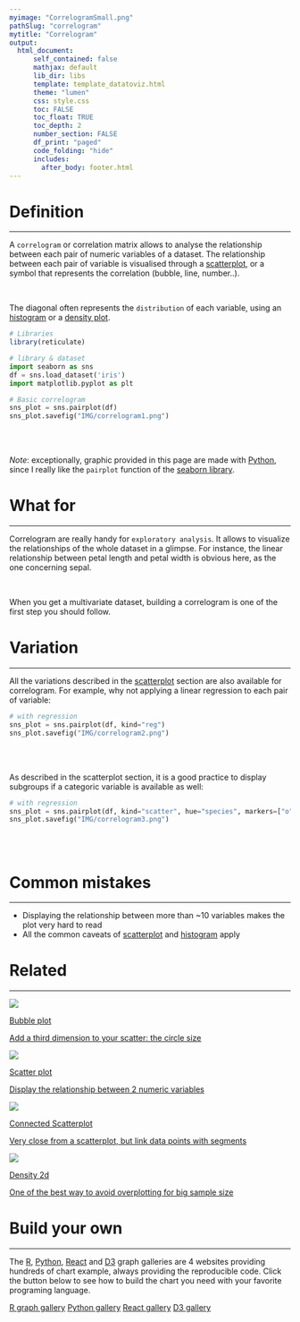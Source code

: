 ```yaml
---
myimage: "CorrelogramSmall.png"
pathSlug: "correlogram"
mytitle: "Correlogram"
output:
  html_document:
      self_contained: false
      mathjax: default
      lib_dir: libs
      template: template_datatoviz.html
      theme: "lumen"
      css: style.css
      toc: FALSE
      toc_float: TRUE
      toc_depth: 2
      number_section: FALSE
      df_print: "paged"
      code_folding: "hide"
      includes:
        after_body: footer.html
---
```




<div class="mycontent">




# Definition {#definition}
***
A `correlogram` or correlation matrix allows to analyse the relationship between each pair of numeric variables of a dataset. The relationship between each pair of variable is visualised through a [scatterplot](http://www.data-to-viz.com/graph/scatter.html), or a symbol that represents the correlation (bubble, line, number..).

<br>

The diagonal often represents the `distribution` of each variable, using an [histogram](http://www.data-to-viz.com/graph/histogram.html) or a [density plot](http://www.data-to-viz.com/graph/density.html).




```r
# Libraries
library(reticulate)
```

```python
# library & dataset
import seaborn as sns
df = sns.load_dataset('iris')
import matplotlib.pyplot as plt

# Basic correlogram
sns_plot = sns.pairplot(df)
sns_plot.savefig("IMG/correlogram1.png")
```


<br><br>


*Note*: exceptionally, graphic provided in this page are made with [Python](https://python-graph-gallery.com/correlogram/), since I really like the `pairplot` function of the [seaborn library](https://python-graph-gallery.com/correlogram/).




# What for
***

Correlogram are really handy for `exploratory analysis`. It allows to visualize the relationships of the whole dataset in a glimpse. For instance, the linear relationship between petal length and petal width is obvious here, as the  one concerning sepal.

<br>

When you get a multivariate dataset, building a correlogram is one of the first step you should follow.



# Variation
***

All the variations described in the [scatterplot](http://www.data-to-viz.com/graph/scatter.html) section are also available for correlogram. For example, why not applying a linear regression to each pair of variable:

```python
# with regression
sns_plot = sns.pairplot(df, kind="reg")
sns_plot.savefig("IMG/correlogram2.png")
```


<br><br>

As described in the scatterplot section, it is a good practice to display subgroups if a categoric variable is available as well:
```python
# with regression
sns_plot = sns.pairplot(df, kind="scatter", hue="species", markers=["o", "s", "D"], palette="Set2")
sns_plot.savefig("IMG/correlogram3.png")
```


<br><br>







# Common mistakes {#mistake}
***

- Displaying the relationship between more than ~10 variables makes the plot very hard to read
- All the common caveats of [scatterplot](http://www.data-to-viz.com/graph/scatter.html) and [histogram](http://www.data-to-viz.com/graph/histogram.html) apply


# Related {#related}
***

<div class="row">
  <div class="col-lg-3 col-md-6 col-sm-6">
  <a href="http://www.data-to-viz.com/graph/bubble.html" class="btn btn-primary mybtnrelated" style="margin-bottom:4px;white-space: normal !important;">
  <img  src="https://github.com/holtzy/data_to_viz/raw/master/img/section/BubblePlotSmall.png">
  <p class="mytitlerelated">Bubble plot</p>
  <p class="mytextrelated">Add a third dimension to your scatter: the circle size</p>
  </a>
  </div>
  <div class="col-lg-3 col-md-6 col-sm-6">
  <a href="http://www.data-to-viz.com/graph/scatter.html" class="btn btn-primary mybtnrelated" style="margin-bottom:4px;white-space: normal !important;">
  <img  src="https://github.com/holtzy/data_to_viz/raw/master/img/section/ScatterPlotSmall.png">
  <p class="mytitlerelated">Scatter plot</p>
  <p class="mytextrelated">Display the relationship between 2 numeric variables</p>
  </a>
  </div>
  <div class="col-lg-3 col-md-6 col-sm-6">
  <a href="http://www.data-to-viz.com/graph/connectedscatter.html" class="btn btn-primary mybtnrelated" style="margin-bottom:4px;white-space: normal !important;">
  <img  src="https://github.com/holtzy/data_to_viz/raw/master/img/section/ScatterConnectedSmall.png">
  <p class="mytitlerelated">Connected Scatterplot</p>
  <p class="mytextrelated">Very close from a scatterplot, but link data points with segments</p>
  </a>
  </div>
  <div class="col-lg-3 col-md-6 col-sm-6">
  <a href="http://www.data-to-viz.com/graph/density2d.html" class="btn btn-primary mybtnrelated" style="margin-bottom:4px;white-space: normal !important;">
  <img  src="https://github.com/holtzy/data_to_viz/raw/master/img/section/2dDensitySmall.png">
  <p class="mytitlerelated">Density 2d</p>
  <p class="mytextrelated">One of the best way to avoid overplotting for big sample size</p>
  </a>
  </div>
</div>




# Build your own {#code}
***

The [R](https://r-graph-gallery.com/correlogram.html), [Python](https:/python-graph-gallery.com/correlogram/), [React](https://www.react-graph-gallery.com/correlogram) and [D3](https://d3-graph-gallery.com/correlogram.html) graph galleries are 4 websites providing hundreds of chart example, always providing the reproducible code. Click the button below to see how to build the chart you need with your favorite programing language.

<p>
<a href="https://r-graph-gallery.com/correlogram.html" class="btn btn-primary">R graph gallery</a>
<a href="https://python-graph-gallery.com/correlogram/" class="btn btn-primary">Python gallery</a>
<a href="https://www.react-graph-gallery.com/correlogram" class="btn btn-primary">React gallery</a>
<a href="https://d3-graph-gallery.com/correlogram.html" class="btn btn-primary">D3 gallery</a>
</p>



</div>














